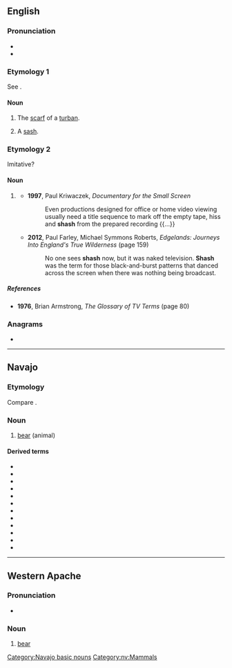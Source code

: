 ==English==

===Pronunciation===
* {{IPA|en|/ʃæʃ/}}
* {{rhymes|en|æʃ}}

===Etymology 1===
See {{m|en|sash}}.

====Noun====
{{en-noun}}

# {{lb|en|obsolete}} The [[scarf]] of a [[turban]].
#: {{rfquotek|en|Fuller}}
# {{lb|en|obsolete}} A [[sash]].

===Etymology 2===
Imitative?

====Noun====
{{en-noun|-}}

# {{lb|en|television}} {{synonym of|en|snow||random pattern of dots when there is no signal}}
#* '''1997''', Paul Kriwaczek, ''Documentary for the Small Screen''
#*: Even productions designed for office or home video viewing usually need a title sequence to mark off the empty tape, hiss and '''shash''' from the prepared recording {{...}}
#* '''2012''', Paul Farley, ‎Michael Symmons Roberts, ''Edgelands: Journeys Into England's True Wilderness'' (page 159)
#*: No one sees '''shash''' now, but it was naked television. '''Shash''' was the term for those black-and-burst patterns that danced across the screen when there was nothing being broadcast.

=====References=====
* '''1976''', Brian Armstrong, ''The Glossary of TV Terms'' (page 80)

{{Webster 1913}}

===Anagrams===
* {{anagrams|en|a=ahhss|shahs|shāhs}}

----

==Navajo==
{{wikipedia|lang=nv}}

===Etymology===
Compare {{cog|aht|sos}}.

===Noun===
{{head|nv|noun}}

# [[bear]] (animal)

====Derived terms====
* {{l|nv|shash bighą́ąʼgi hadzíbáhí|t=grizzly bear}}
* {{l|nv|shash bizaʼazis hólóní|t=koala}}
* {{l|nv|shash łigaígíí|t=polar bear}}
* {{l|nv|shash łigaii|t=polar bear}}
* {{l|nv|shash łizhin dóó łigaígíí|t=panda}}
* {{l|nv|shash naʼazísí|t=wombat}}
* {{l|nv|shash nátʼoh}}
* {{l|nv|shash ndilnaʼii|t=sloth bear}}
* {{l|nv|shash yáázh}}
* {{l|nv|shash yázhí|t=sun bear}}
* {{l|nv|shashtsoh|t=brown bear}}
* {{l|nv|tsinlátah shash łichíʼígíí|t=red panda}}

[[Category:Navajo basic nouns]]
[[Category:nv:Mammals]]

----

==Western Apache==

===Pronunciation===
* {{IPA|apw|[ʃaʃ]}}

===Noun===
{{head|apw|noun}}

# [[bear]]